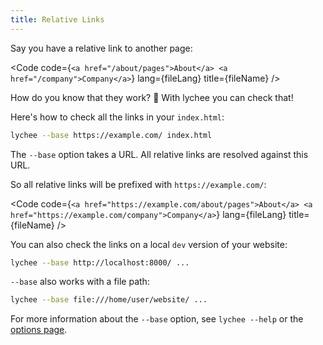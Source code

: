 ```yaml
---
title: Relative Links
---
```



Say you have a relative link to another page:

<Code
  code={`<a href="/about/pages">About</a> <a href="/company">Company</a>`}
  lang={fileLang}
  title={fileName}
/>

How do you know that they work? 🤔
With lychee you can check that!

Here's how to check all the links in your `index.html`:

```bash
lychee --base https://example.com/ index.html
```

The `--base` option takes a URL.
All relative links are resolved against this URL.

So all relative links will be prefixed with
`https://example.com/`:

<Code
  code={`<a href="https://example.com/about/pages">About</a>
<a href="https://example.com/company">Company</a>`}
  lang={fileLang}
  title={fileName}
/>

You can also check the links on a local `dev` version of your website:

```bash
lychee --base http://localhost:8000/ ...
```

`--base` also works with a file path:

```bash
lychee --base file:///home/user/website/ ...
```

For more information about the `--base` option, see `lychee --help`
or the [options page](../usage/cli).
